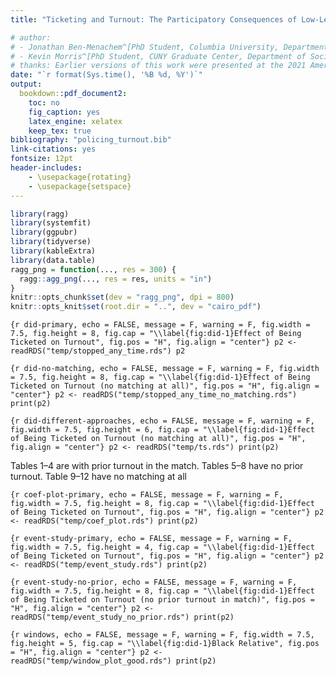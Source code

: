 ```yaml
---
title: "Ticketing and Turnout: The Participatory Consequences of Low-Level Police Contact"

# author:
# - Jonathan Ben-Menachem^[PhD Student, Columbia University, Department of Sociology (jb4487@columbia.edu)]
# - Kevin Morris^[PhD Student, CUNY Graduate Center, Department of Sociology (kmorris@gradcenter.cuny.edu)]
# thanks: Earlier versions of this work were presented at the 2021 American Sociological Association Annual Meeting, the 2021 American Political Science Association Annual Meeting, and the Justice Lab at Columbia University. We would like to thank Bruce Western, Joshua Whitford,  Gerard Torrats-Espinosa, Brittany Friedman, Brendan McQuade, Flavien Ganter, Hannah Pullen-Blasnik, Tim Ittner, LeShae Henderson, and Van Tran for their engagement with our paper in its earliest stages. Special thanks to Sam Donahue for identifying the Tampa dataset that became the core of our analysis and eyeballing many, many iterations of analysis results. And finally, we would like to thank Hannah Walker for deep, charitable feedback that pushed us not to undersell our own contribution
date: "`r format(Sys.time(), '%B %d, %Y')`"
output:
  bookdown::pdf_document2:
    toc: no
    fig_caption: yes
    latex_engine: xelatex
    keep_tex: true
bibliography: "policing_turnout.bib"
link-citations: yes
fontsize: 12pt
header-includes:
    - \usepackage{rotating}
    - \usepackage{setspace}
---
```


\pagenumbering{gobble}
\pagebreak
```r
library(ragg)
library(systemfit)
library(ggpubr)
library(tidyverse)
library(kableExtra)
library(data.table)
ragg_png = function(..., res = 300) {
  ragg::agg_png(..., res = res, units = "in")
}
knitr::opts_chunk$set(dev = "ragg_png", dpi = 800)
knitr::opts_knit$set(root.dir = "..", dev = "cairo_pdf")
```
\pagenumbering{arabic}
\doublespacing


```{r did-primary, echo = FALSE, message = F, warning = F, fig.width = 7.5, fig.height = 8, fig.cap = "\\label{fig:did-1}Effect of Being Ticketed on Turnout", fig.pos = "H", fig.align = "center"}
p2 <- readRDS("temp/stopped_any_time.rds")
p2
```


```{r did-no-matching, echo = FALSE, message = F, warning = F, fig.width = 7.5, fig.height = 8, fig.cap = "\\label{fig:did-1}Effect of Being Ticketed on Turnout (no matching at all)", fig.pos = "H", fig.align = "center"}
p2 <- readRDS("temp/stopped_any_time_no_matching.rds")
print(p2)
```

```{r did-different-approaches, echo = FALSE, message = F, warning = F, fig.width = 7.5, fig.height = 6, fig.cap = "\\label{fig:did-1}Effect of Being Ticketed on Turnout (no matching at all)", fig.pos = "H", fig.align = "center"}
p2 <- readRDS("temp/ts.rds")
print(p2)
```

Tables 1--4 are with prior turnout in the match. Tables 5--8 have no prior turnout. Table 9--12 have no matching at all
\begin{singlespace}
\input{"../temp/small_two_matches_reg_overall.tex"}
\input{"../temp/small_two_matches_reg_2014-11-04.tex"}
\input{"../temp/small_two_matches_reg_2016-11-08.tex"}
\input{"../temp/small_two_matches_reg_2018-11-06.tex"}

\input{"../temp/small_table_overall_no_prior.tex"}
\input{"../temp/small_table_2014-11-04_no_prior.tex"}
\input{"../temp/small_table_2016-11-08_no_prior.tex"}
\input{"../temp/small_table_2018-11-06_no_prior.tex"} 

\input{"../temp/small_two_matches_reg_overall_no_matching.tex"}
\input{"../temp/small_two_matches_reg_2014-11-04_no_matching.tex"}
\input{"../temp/small_two_matches_reg_2016-11-08_no_matching.tex"}
\input{"../temp/small_two_matches_reg_2018-11-06_no_matching.tex"}
\end{singlespace}

```{r coef-plot-primary, echo = FALSE, message = F, warning = F, fig.width = 7.5, fig.height = 8, fig.cap = "\\label{fig:did-1}Effect of Being Ticketed on Turnout", fig.pos = "H", fig.align = "center"}
p2 <- readRDS("temp/coef_plot.rds")
print(p2)
```


```{r event-study-primary, echo = FALSE, message = F, warning = F, fig.width = 7.5, fig.height = 4, fig.cap = "\\label{fig:did-1}Effect of Being Ticketed on Turnout", fig.pos = "H", fig.align = "center"}
p2 <- readRDS("temp/event_study.rds")
print(p2)
```

```{r event-study-no-prior, echo = FALSE, message = F, warning = F, fig.width = 7.5, fig.height = 8, fig.cap = "\\label{fig:did-1}Effect of Being Ticketed on Turnout (no prior turnout in match)", fig.pos = "H", fig.align = "center"}
p2 <- readRDS("temp/event_study_no_prior.rds")
print(p2)
```



```{r windows, echo = FALSE, message = F, warning = F, fig.width = 7.5, fig.height = 5, fig.cap = "\\label{fig:did-1}Black Relative", fig.pos = "H", fig.align = "center"}
p2 <- readRDS("temp/window_plot_good.rds")
print(p2)
```
